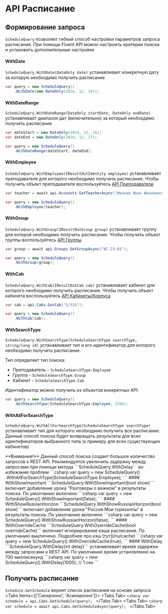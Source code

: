 
# API Расписание

## Формирование запроса
```ScheduleQuery``` позволяет гибкий способ настройки параметров запроса расписания.
При помощи Fluent API можно настроить критерии поиска и установить дополнительные настройки

#### WithDate
```ScheduleQuery.WithDate(DateOnly date)``` устанавливает конкретную дату за которую необходимо получить расписание
```csharp
var query = new ScheduleQuery()
    .WithDate(new DateOnly(2024, 12, 16));
```
#### WithDateRange
```ScheduleQuery.WithDateRange(DateOnly startDate, DateOnly endDate)``` устанавливает диапазон дат (включительно)
за который необходимо получить расписание
```csharp
var dateStart = new DateOnly(2024, 12, 16);
var dateEnd = new DateOnly(2024, 12, 17);

var query = new ScheduleQuery()
    .WithDateRange(dateStart, dateEnd);
```
#### WithEmployee
```ScheduleQuery.WithEmployee(IResultOutIdentity employee)``` устанавливает преподавателя для которого необходимо получить расписание.
Чтобы получить объект преподавателя воспользуйтесь [API Преподаватели](/ru/usage/teacher)
```csharp
var teacher = await api.Accounts.GetTeacherAsync("Иванов Иван Иванович");

var query = new ScheduleQuery()
    .WithEmployee(teacher);
```
#### WithGroup
```ScheduleQuery.WithGroup(IResultOutGroup group)``` устанавливает группу для которой необходимо получить расписание.
Чтобы получить объект группы воспользуйтесь [API Группы](/ru/usage/groups)
```csharp
var group = await api.Groups.GetGroupAsync("ИС-23-01");

var query = new ScheduleQuery()
    .WithGroup(group);
```
#### WithCab
```ScheduleQuery.WithCab(IResultOutCab cab)``` устанавливает кабинет для которого необходимо получить расписание.
Чтобы получить объект кабинета воспользуйтесь [API Кабинеты/Корпуса](/ru/usage/cabs)
```csharp
var cab = api.Cabs.GetCab("5/515");

var query = new ScheduleQuery()
    .WithCab(cab);
```
#### WithSearchType
```ScheduleQuery.WithSearchType(ScheduleSearchType searchType, string/long id)``` устанавливает тип и его идентификатор для которого необходимо получить расписание.

Тип определяет тип поиска:
* Преподаватель - ```ScheduleSearchType.Employee```
* Группа - ```ScheduleSearchType.Group```
* Кабинет - ```ScheduleSearchType.Cab```

Идентификатор можно получить из объектов конкретных API.
```csharp
var query = new ScheduleQuery()
    .WithSearchType(ScheduleSearchType.Employee, 2294);
```
#### WithAllForSearchType
```ScheduleQuery.WithAllForSearchType(ScheduleSearchType searchType)``` устанавливает тип для которого необходимо получить все расписание.
Данный способ поиска будет возвращать результаты для всех идентификаторов выбранного типа (к примеру для всех существующих кабинетов)

<Callout type="warning" emoji="⚠️">
  **Внимание!** Данный способ поиска создает большое количество запросов к REST API.
  Рекомендуется увеличить задержку между запросами при помощи метода ```ScheduleQuery.WithDelay``` во избежания проблем
</Callout>
```csharp
var query = new ScheduleQuery()
    .WithAllForSearchType(ScheduleSearchType.Employee);
```
#### WithShowImportant
```ScheduleQuery.WithShowImportant(bool show)``` включает добавление урока "Разговоры о важном" в результаты поиска.
По умолчанию включено
```csharp
var query = new ScheduleQuery().WithShowImportant(false);
```
#### WithShowRussianHorizon
```ScheduleQuery.WithShowRussianHorizon(bool show)``` включает добавление урока "Россия Мои горизонты" в результаты поиска.
По умолчанию включено
```csharp
var query = new ScheduleQuery().WithShowRussianHorizon(false);
```
#### WithOverrideCache
```ScheduleQuery.WithOverrideCache(bool overrideCache)``` включает игнорирование кэша расписания.
По умолчанию выключено. Подробнее про кэш [тут](/ru/cache)
```csharp
var query = new ScheduleQuery().WithOverrideCache(true);
```
#### WithDelay
```ScheduleQuery.WithDelay(int delay)``` устанавливает время задержки между запросами к REST API.
По умолчанию время установленно на 700 миллисекунд
```csharp
var query = new ScheduleQuery().WithDelay(1000); // 1 сек
```

## Получить расписание
```Schedule.GetSchedule``` вернет список расписания на основе запроса
<Tabs items={['Синхронно', 'Асинхронно']}>
  <Tabs.Tab>
    ```csharp
    var schedule = api.Cabs.GetSchedule(query);
    ```
  </Tabs.Tab>
  <Tabs.Tab>
    ```csharp
    var schedule = await api.Cabs.GetScheduleAsync(query);
    ```
  </Tabs.Tab>
</Tabs>